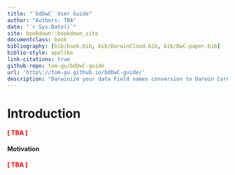 ```yaml
--- 
title: "`bdDwC` User Guide"
author: "Authors: TBA"
date: "`r Sys.Date()`"
site: bookdown::bookdown_site
documentclass: book
bibliography: [bib/book.bib, bib/DarwinCloud.bib, bib/DwC-paper.bib]
biblio-style: apalike
link-citations: true
github-repo: tom-gu/bdDwC-guide
url: 'http\://tom-gu.github.io/bdDwC-guide/'
description: "Darwinize your data Field names conversion to Darwin Core (DwC) format compatible, easily!"
---
```


# Introduction {-}
**<span style="color:red">[ TBA ]</span>**



#### Motivation {-} 
**<span style="color:red">[ TBA ]</span>**